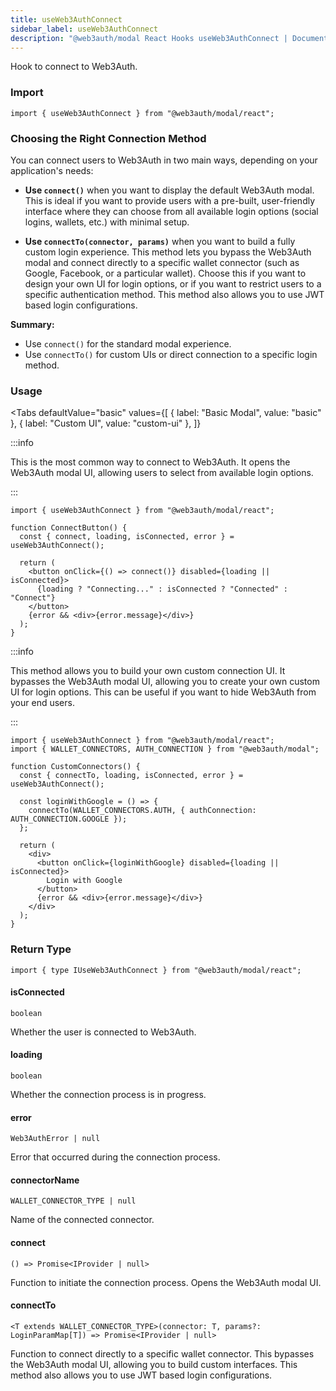 ```yaml
---
title: useWeb3AuthConnect
sidebar_label: useWeb3AuthConnect
description: "@web3auth/modal React Hooks useWeb3AuthConnect | Documentation - Web3Auth"
---
```



Hook to connect to Web3Auth.

### Import

```tsx
import { useWeb3AuthConnect } from "@web3auth/modal/react";
```

### Choosing the Right Connection Method

You can connect users to Web3Auth in two main ways, depending on your application's needs:

- **Use `connect()`** when you want to display the default Web3Auth modal. This is ideal if you want
  to provide users with a pre-built, user-friendly interface where they can choose from all
  available login options (social logins, wallets, etc.) with minimal setup.

- **Use `connectTo(connector, params)`** when you want to build a fully custom login experience.
  This method lets you bypass the Web3Auth modal and connect directly to a specific wallet connector
  (such as Google, Facebook, or a particular wallet). Choose this if you want to design your own UI
  for login options, or if you want to restrict users to a specific authentication method. This
  method also allows you to use JWT based login configurations.

**Summary:**

- Use `connect()` for the standard modal experience.
- Use `connectTo()` for custom UIs or direct connection to a specific login method.

### Usage

<Tabs
  defaultValue="basic"
  values={[
    { label: "Basic Modal", value: "basic" },
    { label: "Custom UI", value: "custom-ui" },
  ]}
>

<TabItem value="basic">

:::info

This is the most common way to connect to Web3Auth. It opens the Web3Auth modal UI, allowing users
to select from available login options.

:::

```tsx
import { useWeb3AuthConnect } from "@web3auth/modal/react";

function ConnectButton() {
  const { connect, loading, isConnected, error } = useWeb3AuthConnect();

  return (
    <button onClick={() => connect()} disabled={loading || isConnected}>
      {loading ? "Connecting..." : isConnected ? "Connected" : "Connect"}
    </button>
    {error && <div>{error.message}</div>}
  );
}
```

</TabItem>

<TabItem value="custom-ui">

:::info

This method allows you to build your own custom connection UI. It bypasses the Web3Auth modal UI,
allowing you to create your own custom UI for login options. This can be useful if you want to hide
Web3Auth from your end users.

:::

```tsx
import { useWeb3AuthConnect } from "@web3auth/modal/react";
import { WALLET_CONNECTORS, AUTH_CONNECTION } from "@web3auth/modal";

function CustomConnectors() {
  const { connectTo, loading, isConnected, error } = useWeb3AuthConnect();

  const loginWithGoogle = () => {
    connectTo(WALLET_CONNECTORS.AUTH, { authConnection: AUTH_CONNECTION.GOOGLE });
  };

  return (
    <div>
      <button onClick={loginWithGoogle} disabled={loading || isConnected}>
        Login with Google
      </button>
      {error && <div>{error.message}</div>}
    </div>
  );
}
```

</TabItem>

</Tabs>

### Return Type

```tsx
import { type IUseWeb3AuthConnect } from "@web3auth/modal/react";
```

#### isConnected

`boolean`

Whether the user is connected to Web3Auth.

#### loading

`boolean`

Whether the connection process is in progress.

#### error

`Web3AuthError | null`

Error that occurred during the connection process.

#### connectorName

`WALLET_CONNECTOR_TYPE | null`

Name of the connected connector.

#### connect

`() => Promise<IProvider | null>`

Function to initiate the connection process. Opens the Web3Auth modal UI.

#### connectTo

`<T extends WALLET_CONNECTOR_TYPE>(connector: T, params?: LoginParamMap[T]) => Promise<IProvider | null>`

Function to connect directly to a specific wallet connector. This bypasses the Web3Auth modal UI,
allowing you to build custom interfaces. This method also allows you to use JWT based login
configurations.
